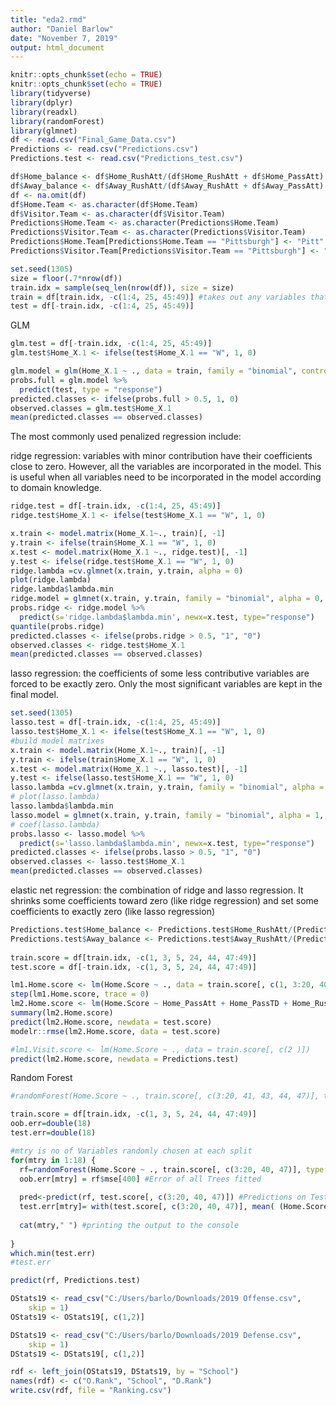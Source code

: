 ```yaml
---
title: "eda2.rmd"
author: "Daniel Barlow"
date: "November 7, 2019"
output: html_document
---
```


```r
knitr::opts_chunk$set(echo = TRUE)
knitr::opts_chunk$set(echo = TRUE)
library(tidyverse)
library(dplyr)
library(readxl)
library(randomForest)
library(glmnet)
df <- read.csv("Final_Game_Data.csv")
Predictions <- read.csv("Predictions.csv")
Predictions.test <- read.csv("Predictions_test.csv")
```

```r
df$Home_balance <- df$Home_RushAtt/(df$Home_RushAtt + df$Home_PassAtt)
df$Away_balance <- df$Away_RushAtt/(df$Away_RushAtt + df$Away_PassAtt)
df <- na.omit(df)
df$Home.Team <- as.character(df$Home.Team)
df$Visitor.Team <- as.character(df$Visitor.Team)
Predictions$Home.Team <- as.character(Predictions$Home.Team)
Predictions$Visitor.Team <- as.character(Predictions$Visitor.Team)
Predictions$Home.Team[Predictions$Home.Team == "Pittsburgh"] <- "Pitt"
Predictions$Visitor.Team[Predictions$Visitor.Team == "Pittsburgh"] <- "Pitt"
```

```r
set.seed(1305)
size = floor(.7*nrow(df))
train.idx = sample(seq_len(nrow(df)), size = size)
train = df[train.idx, -c(1:4, 25, 45:49)] #takes out any variables that have characters associated to them as well as spread, home.score, visitor.score, total
test = df[-train.idx, -c(1:4, 25, 45:49)]
```

GLM
```r
glm.test = df[-train.idx, -c(1:4, 25, 45:49)]
glm.test$Home_X.1 <- ifelse(test$Home_X.1 == "W", 1, 0)

glm.model = glm(Home_X.1 ~ ., data = train, family = "binomial", control = list(maxit = 50))
probs.full = glm.model %>% 
  predict(test, type = "response")
predicted.classes <- ifelse(probs.full > 0.5, 1, 0)
observed.classes = glm.test$Home_X.1
mean(predicted.classes == observed.classes)
```

The most commonly used penalized regression include:

ridge regression: variables with minor contribution have their coefficients close to zero. However, all the variables are incorporated in the model. This is useful when all variables need to be incorporated in the model according to domain knowledge.
```r
ridge.test = df[-train.idx, -c(1:4, 25, 45:49)]
ridge.test$Home_X.1 <- ifelse(test$Home_X.1 == "W", 1, 0)

x.train <- model.matrix(Home_X.1~., train)[, -1]
y.train <- ifelse(train$Home_X.1 == "W", 1, 0)
x.test <- model.matrix(Home_X.1 ~., ridge.test)[, -1]
y.test <- ifelse(ridge.test$Home_X.1 == "W", 1, 0)
ridge.lambda =cv.glmnet(x.train, y.train, alpha = 0)
plot(ridge.lambda)
ridge.lambda$lambda.min
ridge.model = glmnet(x.train, y.train, family = "binomial", alpha = 0, lambda = ridge.lambda$lambda.min)
probs.ridge <- ridge.model %>% 
  predict(s='ridge.lambda$lambda.min', newx=x.test, type="response")
quantile(probs.ridge)
predicted.classes <- ifelse(probs.ridge > 0.5, "1", "0")
observed.classes <- ridge.test$Home_X.1
mean(predicted.classes == observed.classes)
```

lasso regression: the coefficients of some less contributive variables are forced to be exactly zero. Only the most significant variables are kept in the final model.
```r
set.seed(1305)
lasso.test = df[-train.idx, -c(1:4, 25, 45:49)]
lasso.test$Home_X.1 <- ifelse(test$Home_X.1 == "W", 1, 0)
#build model matrixes
x.train <- model.matrix(Home_X.1~., train)[, -1]
y.train <- ifelse(train$Home_X.1 == "W", 1, 0)
x.test <- model.matrix(Home_X.1 ~., lasso.test)[, -1]
y.test <- ifelse(lasso.test$Home_X.1 == "W", 1, 0)
lasso.lambda =cv.glmnet(x.train, y.train, family = "binomial", alpha = 1)
# plot(lasso.lambda)
lasso.lambda$lambda.min
lasso.model = glmnet(x.train, y.train, family = "binomial", alpha = 1, lambda = lasso.lambda$lambda.min)
# coef(lasso.lambda)
probs.lasso <- lasso.model %>% 
  predict(s='lasso.lambda$lambda.min', newx=x.test, type="response")
predicted.classes <- ifelse(probs.lasso > 0.5, "1", "0")
observed.classes <- lasso.test$Home_X.1
mean(predicted.classes == observed.classes)
```

elastic net regression: the combination of ridge and lasso regression. It shrinks some coefficients toward zero (like ridge regression) and set some coefficients to exactly zero (like lasso regression)


```r
Predictions.test$Home_balance <- Predictions.test$Home_RushAtt/(Predictions.test$Home_RushAtt + Predictions.test$Home_PassAtt)
Predictions.test$Away_balance <- Predictions.test$Away_RushAtt/(Predictions.test$Away_RushAtt + Predictions.test$Away_PassAtt)
  
train.score = df[train.idx, -c(1, 3, 5, 24, 44, 47:49)]
test.score = df[-train.idx, -c(1, 3, 5, 24, 44, 47:49)]

lm1.Home.score <- lm(Home.Score ~ ., data = train.score[, c(1, 3:20, 40, 43, 44, 47)])
step(lm1.Home.score, trace = 0)
lm2.Home.score <- lm(Home.Score ~ Home_PassAtt + Home_PassTD + Home_RushYds + Home_RushTD + Home_XPA + Home_FGM + Home_FGPercent + Home.O.Rank, data = train.score[, c(1, 3:20, 40, 43, 44, 47)])
summary(lm2.Home.score)
predict(lm2.Home.score, newdata = test.score)
modelr::rmse(lm2.Home.score, data = test.score)

#lm1.Visit.score <- lm(Home.Score ~ ., data = train.score[, c(2 )])
predict(lm2.Home.score, newdata = Predictions.test)
```

Random Forest
```r
#randomForest(Home.Score ~ ., train.score[, c(3:20, 41, 43, 44, 47)], type = "regression")

train.score = df[train.idx, -c(1, 3, 5, 24, 44, 47:49)]
oob.err=double(18)
test.err=double(18)

#mtry is no of Variables randomly chosen at each split
for(mtry in 1:18) {
  rf=randomForest(Home.Score ~ ., train.score[, c(3:20, 40, 47)], type = "regression", mtry=mtry, ntree=400) 
  oob.err[mtry] = rf$mse[400] #Error of all Trees fitted
  
  pred<-predict(rf, test.score[, c(3:20, 40, 47)]) #Predictions on Test Set for each Tree
  test.err[mtry]= with(test.score[, c(3:20, 40, 47)], mean( (Home.Score - pred)^2)) #Mean Squared Test Error
  
  cat(mtry," ") #printing the output to the console
  
}
which.min(test.err)
#test.err

predict(rf, Predictions.test)
```


```r
OStats19 <- read_csv("C:/Users/barlo/Downloads/2019 Offense.csv", 
    skip = 1)
OStats19 <- OStats19[, c(1,2)]

DStats19 <- read_csv("C:/Users/barlo/Downloads/2019 Defense.csv", 
    skip = 1)
DStats19 <- DStats19[, c(1,2)]

rdf <- left_join(OStats19, DStats19, by = "School")
names(rdf) <- c("O.Rank", "School", "D.Rank")
write.csv(rdf, file = "Ranking.csv")
```

